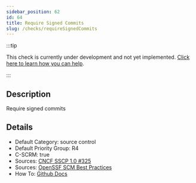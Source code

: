 ```yaml
---
sidebar_position: 62
id: 64
title: Require Signed Commits
slug: /checks/requireSignedCommits
---
```


<!-- BANNER:START -->
:::tip

This check is currently under development and not yet implemented. [Click here to learn how you can help](/contribute).

:::
<!-- BANNER:END -->

<!-- DESCRIPTION:START -->
## Description
Require signed commits
<!-- DESCRIPTION:END -->

<!-- DETAILS:START -->
## Details
- Default Category: source control
- Default Priority Group: R4
- C-SCRM: true
- Sources: [CNCF SSCP 1.0 #325](https://github.com/cncf/tag-security/blob/main/supply-chain-security/supply-chain-security-paper/sscsp.md#require-signed-commits)
- Sources: [OpenSSF SCM Best Practices](https://best.openssf.org/SCM-BestPractices/github/repository/no_signed_commits.html)
- How To: [Github Docs](https://docs.github.com/en/repositories/configuring-branches-and-merges-in-your-repository/managing-protected-branches/about-protected-branches#require-signed-commits)

<!-- DETAILS:END -->
